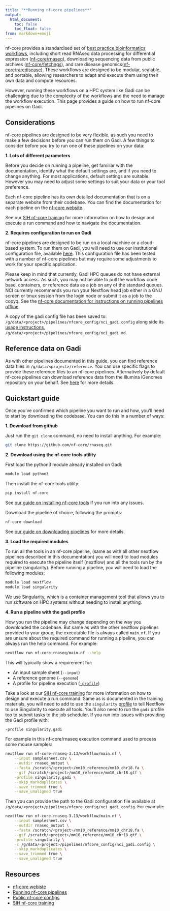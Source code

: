 ```yaml
---
title: "**Running nf-core pipelines**"
output:
  html_document:
    toc: false
    toc_float: false
from: markdown+emoji
---
```


nf-core provides a standardised set of [best practice bioinformatics workflows](https://nf-co.re/pipelines), including short read RNAseq data processing for differential expression ([nf-core/rnaseq](https://github.com/nf-core/rnaseq/)), downloading sequencing data from public archives ([nf-core/fetchngs](https://github.com/nf-core/fetchngs)), and rare disease genomics([nf-core/raredisease](https://github.com/nf-core/raredisease)). These workflows are designed to be modular, scalable, and portable, allowing researchers to  adapt and execute them using their own data and compute resources. 

However, running these workflows on a HPC system like Gadi can be challenging due to the complexity of the workflows and the need to manage the workflow execution. This page provides a guide on how to run nf-core pipelines on Gadi.

## **Considerations**

nf-core pipelines are designed to be very flexible, as such you need to make a few decisions before you can run them on Gadi. A few things to consider before you try to run one of these pipelines on your data: 

**1. Lots of different parameters**

Before you decide on running a pipeline, get familiar with the documentation, identify what the default settings are, and if you need to change anything. For most applications, default settings are suitable. However you may need to adjust some settings to suit your data or your tool preference.

Each nf-core pipeline has its own detailed documentation that is on a separate website from their codebase. You can find the documentation for each pipeline on the [nf-core website](https://nf-co.re/pipelines).

See our [SIH nf-core training](https://sydney-informatics-hub.github.io/customising-nfcore-workshop/notebooks/2.1_design.html) for more information on how to design and execute a run command and how to navigate the documentation. 

**2. Requires configuration to run on Gadi**

nf-core pipelines are designed to be run on a local machine or a cloud-based system. To run them on Gadi, you will need to use our institutional configuration file, available [here](https://nf-co.re/configs/nci_gadi). This configuration file has been tested with a number of nf-core pipelines but may require some adjustments to work for your specific application. 

Please keep in mind that currently, Gadi HPC queues do not have external network access. As such, you may not be able to pull the workflow code base, containers, or reference data as a job on any of the standard queues. NCI currently recommends you run your Nextflow head job either in a GNU screen or tmux session from the login node or submit it as a job to the copyq. See the [nf-core documentation for instructions on running pipelines offline](https://nf-co.re/docs/usage/offline). 

A copy of the gadi config file has been saved to: `/g/data/<project>/pipelines/nfcore_config/nci_gadi.config` along side its [usage instructions](https://nf-co.re/configs/nci_gadi), `/g/data/<project>/pipelines/nfcore_config/nci_gadi.md`. 

## **Reference data on Gadi**

As with other pipelines documented in this guide, you can find reference data files in `/g/data/<project>/reference`. You can use specific flags to provide these reference files to an nf-core pipelines. Alternatively by default nf-core pipelines can download reference data from the Illumina iGenomes repository on your behalf. See [here](https://nf-co.re/docs/usage/reference_genomes) for more details. 

## **Quickstart guide**

Once you've confirmed which pipeline you want to run and how, you'll need to start by downloading the codebase. You can do this in a number of ways: 

**1. Download from github**

Just run the `git clone` command, no need to install anything. For example:  

```bash
git clone https://github.com/nf-core/rnaseq.git
```

**2. Download using the nf-core tools utility**

First load the python3 module already installed on Gadi: 
```bash
module load python3
```

Then install the nf-core tools utility:

```bash
pip install nf-core
```

See [our guide on installing nf-core tools](https://sydney-informatics-hub.github.io/customising-nfcore-workshop/notebooks/1.2_nfcore.html#nf-core-tools) if you run into any issues. 

Download the pipeline of choice, following the prompts:

```bash 
nf-core download
```

See [our guide on downloading pipelines](https://sydney-informatics-hub.github.io/customising-nfcore-workshop/notebooks/1.4_users.html#nf-core-download) for more details. 

**3. Load the required modules**

To run all the tools in an nf-core pipeline, (same as with all other nextflow pipelines described in this documentation) you will need to load modules required to execute the pipeline itself (nextflow) and all the tools run by the pipeline (singularity). Before running a pipeline, you will need to load the following modules:

```bash 
module load nextflow 
module load singularity
```

We use Singularity, which is a container management tool that allows you to run software on HPC systems without needing to install anything. 

**4. Run a pipeline with the gadi profile**

How you run the pipeline may change depending on the way you downloaded the codebase. But same as with the other nextflow pipelines provided to your group, the executable file is always called `main.nf`. If you are unsure about the required command for running a pipeline, you can always run the help command. For example: 

```bash
nextflow run nf-core-rnaseq/main.nf --help
```

This will typically show a requirement for: 

* An input sample sheet (`--input`)
* A reference genome (`--genome`)
* A profile for pipeline execution ([`-profile`](https://www.nextflow.io/docs/latest/config.html#config-profiles))

Take a look at our [SIH nf-core training](https://sydney-informatics-hub.github.io/customising-nfcore-workshop/notebooks/2.1_design.html) for more information on how to design and execute a run command. Same as is documented in the training materials, you will need to add to use the `singularity` [profile](https://www.nextflow.io/docs/latest/config.html#config-profiles) to tell Nextflow to use Singularity to execute all tools. You'll also need to run the `gadi` profile too to submit tasks to the job scheduler. If you run into issues with providing the Gadi profile with: 

```bash
-profile singularity,gadi
```

For example in this nf-core/rnaseq execution command used to process some mouse samples: 

```bash
nextflow run nf-core-rnaseq-3.13/workflow/main.nf \
    --input samplesheet.csv \
    --outdir rnaseq_output \
    --fasta /scratch/<project>/mm10_reference/mm10_chr18.fa \
    --gtf /scratch/<project>/mm10_reference/mm10_chr18.gtf \
    -profile singularity,gadi \
    --skip_markduplicates \
    --save_trimmed true \
    --save_unaligned true
```

Then you can provide the path to the Gadi configuration file available at `/g/data/<project>/pipelines/nfcore_config/nci_gadi.config`. For example: 

```bash
nextflow run nf-core-rnaseq-3.13/workflow/main.nf \
    --input samplesheet.csv \
    --outdir rnaseq_output \
    --fasta /scratch/<project>/mm10_reference/mm10_chr18.fa \
    --gtf /scratch/<project>/mm10_reference/mm10_chr18.gtf \
    -profile singularity \
    -c /g/data/<project>/pipelines/nfcore_config/nci_gadi.config \
    --skip_markduplicates \
    --save_trimmed true \
    --save_unaligned true
```

## **Resources**

* [nf-core webiste](https://nf-co.re/)
* [Running nf-core pipelines](https://nf-co.re/docs/usage/introduction)
* [Public nf-core configs](https://nf-co.re/configs)
* [SIH nf-core training](https://sydney-informatics-hub.github.io/customising-nfcore-workshop/)
